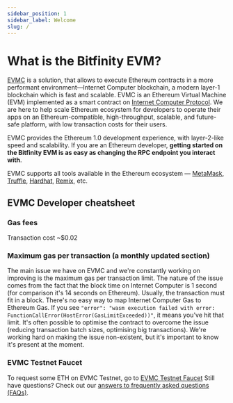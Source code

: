 ```yaml
---
sidebar_position: 1
sidebar_label: Welcome
slug: /
---
```




# What is the Bitfinity EVM?

[EVMC] is a solution, that allows to execute Ethereum contracts in a more performant environment—Internet Computer blockchain, a modern layer-1 blockchain which is fast and scalable.
EVMC is an Ethereum Virtual Machine (EVM) implemented as a smart contract on [Internet Computer Protocol]. We are here to help scale Ethereum ecosystem for developers to operate their apps on an Ethereum-compatible, high-throughput, scalable, and future-safe platform, with low transaction costs for their users.

EVMC provides the Ethereum 1.0 development experience, with layer-2-like speed and scalability. If you are an Ethereum developer, **getting started on the Bitfinity EVM is as easy as changing the RPC endpoint you interact with**.

EVMC supports all tools available in the Ethereum ecosystem — [MetaMask], [Truffle], [Hardhat], [Remix], etc.

## EVMC Developer cheatsheet

### Gas fees
Transaction cost ~$0.02

### Maximum gas per transaction (a monthly updated section)
The main issue we have on EVMC and we're constantly working on improving is the maximum gas per transaction limit.
The nature of the issue comes from the fact that the block time on Internet Computer is 1 second (for comparison it's 14 seconds on Ethereum).
Usually, the transaction must fit in a block.
There's no easy way to map Internet Computer Gas to Ethereum Gas.
If you see `"error": "wasm execution failed with error: FunctionCallError(HostError(GasLimitExceeded))"`, it means you've hit that limit.
It's often possible to optimise the contract to overcome the issue (reducing transaction batch sizes, optimising big transactions).
We're working hard on making the issue non-existent, but it's important to know it's present at the moment.

### EVMC Testnet Faucet
To request some ETH on EVMC Testnet, go to [EVMC Testnet Faucet](https://bitfinity.network/faucet)
Still have questions? Check out our [answers to frequently asked questions (FAQs)](./faq.md).


[Internet Computer Protocol]: https://internetcomputer.org/
[EVMC]: https://bitfinity.network
[MetaMask]: https://metamask.io
[Truffle]: https://www.trufflesuite.com/truffle
[Hardhat]: https://hardhat.org
[Remix]: https://remix.ethereum.org
